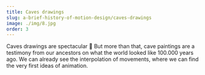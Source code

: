 ```yaml
---
title: Caves drawings
slug: a-brief-history-of-motion-design/caves-drawings
image: ./img/8.jpg
order: 3
---
```


<SlideTemplate title="Cave drawings">

Caves drawings are spectacular 🐆
But more than that, cave paintings are a testimony from our ancestors on what the world looked like 100.000 years ago. We can already see the interpolation of movements, where we can find the very first ideas of animation.

</SlideTemplate>

